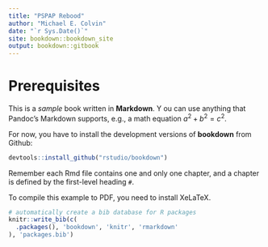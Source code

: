 ```yaml
--- 
title: "PSPAP Rebood"
author: "Michael E. Colvin"
date: "`r Sys.Date()`"
site: bookdown::bookdown_site
output: bookdown::gitbook
---
```


<!-- 
bookdown::render_book("index.Rmd", "bookdown::gitbook")
-->


# Prerequisites

This is a _sample_ book written in **Markdown**. Y
ou can use anything that Pandoc's Markdown supports, e.g., a math equation 
 $a^2 + b^2 = c^2$.

For now, you have to install the development versions of **bookdown** from Github:

```r
devtools::install_github("rstudio/bookdown")
```

Remember each Rmd file contains one and only one chapter, and a chapter is defined by the first-level heading `#`.

To compile this example to PDF, you need to install XeLaTeX.

```r
# automatically create a bib database for R packages
knitr::write_bib(c(
  .packages(), 'bookdown', 'knitr', 'rmarkdown'
), 'packages.bib')
```